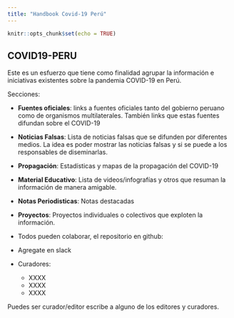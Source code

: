 ```yaml
---
title: "Handbook Covid-19 Perú"
---
```


```r
knitr::opts_chunk$set(echo = TRUE)
```

## COVID19-PERU

Este es un esfuerzo que tiene como finalidad agrupar la información e iniciativas existentes sobre la pandemia COVID-19 en Perú.


Secciones:

- **Fuentes oficiales**: links a fuentes oficiales tanto del gobierno peruano como de organismos multilaterales. También links que estas fuentes difundan sobre el COVID-19

- **Noticias Falsas**: Lista de noticias falsas que se difunden por diferentes medios. La idea es poder mostrar las noticias falsas y si se puede a los responsables de diseminarlas. 

- **Propagación**: Estadísticas y mapas de la propagación del COVID-19

- **Material Educativo**: Lista de videos/infografías y otros que resuman la información de manera amigable. 

- **Notas Periodisticas**: Notas destacadas 

- **Proyectos**: Proyectos individuales o colectivos que exploten la información. 

- Todos pueden colaborar, el repositorio en github: 
- Agregate en slack
- Curadores:
    - XXXX
    - XXXX
    - XXXX

Puedes ser curador/editor escribe a alguno de los editores y curadores. 




